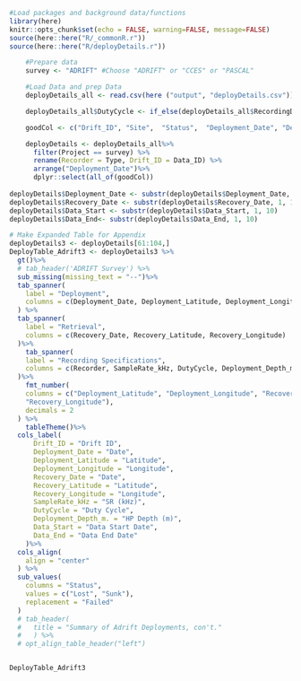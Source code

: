 
```r
#Load packages and background data/functions
library(here)
knitr::opts_chunk$set(echo = FALSE, warning=FALSE, message=FALSE)
source(here::here("R/_commonR.r"))
source(here::here("R/deployDetails.r"))
```


```r
    #Prepare data
    survey <- "ADRIFT" #Choose "ADRIFT" or "CCES" or "PASCAL"

    #Load Data and prep Data
    deployDetails_all <- read.csv(here ("output", "deployDetails.csv"))

    deployDetails_all$DutyCycle <- if_else(deployDetails_all$RecordingDuration_m != "Continuous",  paste(deployDetails_all$RecordingDuration_m, "min per", deployDetails_all$RecordingInterval_m), "Continuous")

    goodCol <- c("Drift_ID", "Site",  "Status",  "Deployment_Date", "Deployment_Latitude", "Deployment_Longitude",   "Recovery_Date", "Recovery_Latitude", "Recovery_Longitude",  "Recorder", "Recorder", "SampleRate_kHz",  "DutyCycle",  "Deployment_Depth_m.", "Data_Start", "Data_End" )

    deployDetails <- deployDetails_all%>%
      filter(Project == survey) %>%
      rename(Recorder = Type, Drift_ID = Data_ID) %>%
      arrange("Deployment_Date")%>%
      dplyr::select(all_of(goodCol)) 
    
deployDetails$Deployment_Date <- substr(deployDetails$Deployment_Date, 1, 10)
deployDetails$Recovery_Date <- substr(deployDetails$Recovery_Date, 1, 10)
deployDetails$Data_Start <- substr(deployDetails$Data_Start, 1, 10)
deployDetails$Data_End<- substr(deployDetails$Data_End, 1, 10)

```



```r
# Make Expanded Table for Appendix
deployDetails3 <- deployDetails[61:104,]
DeployTable_Adrift3 <- deployDetails3 %>% 
  gt()%>%
  # tab_header('ADRIFT Survey') %>%
  sub_missing(missing_text = "--")%>%
  tab_spanner(
    label = "Deployment",
    columns = c(Deployment_Date, Deployment_Latitude, Deployment_Longitude)
  ) %>%
  tab_spanner(
    label = "Retrieval",
    columns = c(Recovery_Date, Recovery_Latitude, Recovery_Longitude)
  )%>%
    tab_spanner(
    label = "Recording Specifications",
    columns = c(Recorder, SampleRate_kHz, DutyCycle, Deployment_Depth_m.)
  )%>%
    fmt_number(
    columns = c("Deployment_Latitude", "Deployment_Longitude", "Recovery_Latitude",
    "Recovery_Longitude"),
    decimals = 2
  ) %>%
    tableTheme()%>%
  cols_label(
      Drift_ID = "Drift ID",
      Deployment_Date = "Date",
      Deployment_Latitude = "Latitude",
      Deployment_Longitude = "Longitude",
      Recovery_Date = "Date",
      Recovery_Latitude = "Latitude",
      Recovery_Longitude = "Longitude",
      SampleRate_kHz = "SR (kHz)",
      DutyCycle = "Duty Cycle",
      Deployment_Depth_m. = "HP Depth (m)",
      Data_Start = "Data Start Date",
      Data_End = "Data End Date"
    )%>%
  cols_align(
    align = "center"
  ) %>%
  sub_values(
    columns = "Status",
    values = c("Lost", "Sunk"),
    replacement = "Failed"
  )
  # tab_header(
  #   title = "Summary of Adrift Deployments, con't."
  #   ) %>%
  # opt_align_table_header("left")


DeployTable_Adrift3

```


